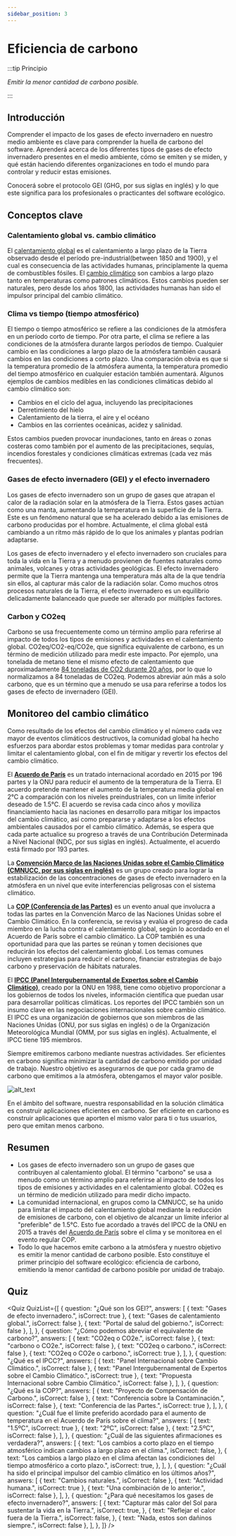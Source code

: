```yaml
---
sidebar_position: 3
---
```



# Eficiencia de carbono

:::tip Principio

_Emitir la menor cantidad de carbono posible._

:::

## Introducción

Comprender el impacto de los gases de efecto invernadero en nuestro medio ambiente es clave para comprender la huella de carbono del software. Aprenderá acerca de los diferentes tipos de gases de efecto invernadero presentes en el medio ambiente, cómo se emiten y se miden, y qué están haciendo diferentes organizaciones en todo el mundo para controlar y reducir estas emisiones.

Conocerá sobre el protocolo GEI (GHG, por sus siglas en inglés) y lo que este significa para los profesionales o practicantes del software ecológico.

## Conceptos clave

### Calentamiento global vs. cambio climático

El [calentamiento global](https://climate.nasa.gov/global-warming-vs-climate-change/) es el calentamiento a largo plazo de la Tierra observado desde el período pre-industrial(between 1850 and 1900), y el cual es consecuencia de las actividades humanas, principlamente la quema de combustibles fósiles. El [cambio climático](https://climate.nasa.gov/global-warming-vs-climate-change/) son cambios a largo plazo tanto en temperaturas como patrones climáticos. Estos cambios pueden ser naturales, pero desde los años 1800, las actividades humanas han sido el impulsor principal del cambio climático.

### Clima vs tiempo (tiempo atmosférico)

El tiempo o tiempo atmosférico se refiere a las condiciones de la atmósfera en un período corto de tiempo. Por otra parte, el clima se refiere a las condiciones de la atmósfera durante largos períodos de tiempo. Cualquier cambio en las condiciones a largo plazo de la atmósfera también causará cambios en las condiciones a corto plazo. Una comparación obvia es que si la temperatura promedio de la atmósfera aumenta, la temperatura promedio del tiempo atmosférico en cualquier estación también aumentará. Algunos ejemplos de cambios medibles en las condiciones climáticas debido al cambio climático son:

- Cambios en el ciclo del agua, incluyendo las precipitaciones
- Derretimiento del hielo
- Calentamiento de la tierra, el aire y el océano
- Cambios en las corrientes oceánicas, acidez y salinidad.

Estos cambios pueden provocar inundaciones, tanto en áreas o zonas costeras como también por el aumento de las precipitaciones, sequías, incendios forestales y condiciones climáticas extremas (cada vez más frecuentes).

### Gases de efecto invernadero (GEI) y el efecto invernadero

Los gases de efecto invernadero son un grupo de gases que atrapan el calor de la radiación solar en la atmósfera de la Tierra. Estos gases actúan como una manta, aumentando la temperatura en la superficie de la Tierra. Este es un fenómeno natural que se ha acelerado debido a las emisiones de carbono producidas por el hombre. Actualmente, el clima global está cambiando a un ritmo más rápido de lo que los animales y plantas podrían adaptarse.

Los gases de efecto invernadero y el efecto invernadero son cruciales para toda la vida en la Tierra y a menudo provienen de fuentes naturales como animales, volcanes y otras actividades geológicas. El efecto invernadero permite que la Tierra mantenga una temperatura más alta de la que tendría sin ellos, al capturar más calor de la radiación solar. Como muchos otros procesos naturales de la Tierra, el efecto invernadero es un equilibrio delicadamente balanceado que puede ser alterado por múltiples factores.

### Carbon y CO2eq

Carbono se usa frecuentemente como un término amplio para referirse al impacto de todos los tipos de emisiones y actividades en el calentamiento global. CO2eq/CO2-eq/CO2e, que significa equivalente de carbono, es un término de medición utilizado para medir este impacto. Por ejemplo, una tonelada de metano tiene el mismo efecto de calentamiento que aproximadamente [84 toneladas de CO2 durante 20 años](https://energy.ec.europa.eu/topics/oil-gas-and-coal/methane-emissions_en), por lo que lo normalizamos a 84 toneladas de CO2eq. Podemos abreviar aún más a solo carbono, que es un término que a menudo se usa para referirse a todos los gases de efecto de invernadero (GEI).

## Monitoreo del cambio climático

Como resultado de los efectos del cambio climático y el número cada vez mayor de eventos climáticos destructivos, la comunidad global ha hecho esfuerzos para abordar estos problemas y tomar medidas para controlar y limitar el calentamiento global, con el fin de mitigar y revertir los efectos del cambio climático.

El [**Acuerdo de París**](https://unfccc.int/process-and-meetings/the-paris-agreement/the-paris-agreement) es un tratado internacional acordado en 2015 por 196 partes y la ONU para reducir el aumento de la temperatura de la Tierra. El acuerdo pretende mantener el aumento de la temperatura media global en 2°C a comparación con los niveles preindustriales, con un límite inferior deseado de 1.5°C. El acuerdo se revisa cada cinco años y moviliza financiamiento hacia las naciones en desarrollo para mitigar los impactos del cambio climático, así como prepararse y adaptarse a los efectos ambientales causados por el cambio climático. Además, se espera que cada parte actualice su progreso a través de una Contribución Determinada a Nivel Nacional (NDC, por sus siglas en inglés). Actualmente, el acuerdo está firmado por 193 partes.

La [**Convención Marco de las Naciones Unidas sobre el Cambio Climático (CMNUCC, por sus siglas en inglés)**](https://unfccc.int/process-and-meetings/the-convention/what-is-the-united-nations-framework-convention-on-climate-change) es un grupo creado para lograr la estabilización de las concentraciones de gases de efecto invernadero en la atmósfera en un nivel que evite interferencias peligrosas con el sistema climático.

La [**COP (Conferencia de las Partes)**](https://unfccc.int/process/bodies/supreme-bodies/conference-of-the-parties-cop) es un evento anual que involucra a todas las partes en la Convención Marco de las Naciones Unidas sobre el Cambio Climático. En la conferencia, se revisa y evalúa el progreso de cada miembro en la lucha contra el calentamiento global, según lo acordado en el Acuerdo de París sobre el cambio climático. La COP también es una oportunidad para que las partes se reúnan y tomen decisiones que reducirán los efectos del calentamiento global. Los temas comunes incluyen estrategias para reducir el carbono, financiar estrategias de bajo carbono y preservación de hábitats naturales.

El [**IPCC (Panel Intergubernamental de Expertos sobre el Cambio Climático)**](https://www.ipcc.ch/about/), creado por la ONU en 1988, tiene como objetivo proporcionar a los gobiernos de todos los niveles, información científica que puedan usar para desarrollar políticas climáticas. Los reportes del IPCC también son un insumo clave en las negociaciones internacionales sobre cambio climático. El IPCC es una organización de gobiernos que son miembros de las Naciones Unidas (ONU, por sus siglas en inglés) o de la Organización Meteorológica Mundial (OMM, por sus siglas en inglés). Actualmente, el IPCC tiene 195 miembros.

Siempre emitiremos carbono mediante nuestras actividades. Ser eficientes en carbono significa minimizar la cantidad de carbono emitido por unidad de trabajo. Nuestro objetivo es asegurarnos de que por cada gramo de carbono que emitimos a la atmósfera, obtengamos el mayor valor posible.

![alt_text](./images/02_monitoring_climate_change.png "image_tooltip")

En el ámbito del software, nuestra responsabilidad en la solución climática es construir aplicaciones eficientes en carbono. Ser eficiente en carbono es construir aplicaciones que aporten el mismo valor para ti o tus usuarios, pero que emitan menos carbono.

## Resumen

- Los gases de efecto invernadero son un grupo de gases que contribuyen al calentamiento global. El término "carbono" se usa a menudo como un término amplio para referirse al impacto de todos los tipos de emisiones y actividades en el calentamiento global. CO2eq es un término de medición utilizado para medir dicho impacto.
- La comunidad internacional, en grupos como la CMNUCC, se ha unido para limitar el impacto del calentamiento global mediante la reducción de emisiones de carbono, con el objetivo de alcanzar un límite inferior al "preferible" de 1.5°C. Esto fue acordado a través del IPCC de la ONU en 2015 a través del [Acuerdo de París](https://unfccc.int/process-and-meetings/the-paris-agreement/the-paris-agreement) sobre el clima y se monitorea en el evento regular COP.
- Todo lo que hacemos emite carbono a la atmósfera y nuestro objetivo es emitir la menor cantidad de carbono posible. Esto constituye el primer principio del software ecológico: eficiencia de carbono, emitiendo la menor cantidad de carbono posible por unidad de trabajo.

## Quiz

<Quiz
  QuizList={[
    {
      question: "¿Qué son los GEI?",
      answers: [
        { text: "Gases de efecto invernadero.", isCorrect: true },
        { text: "Gases de calentamiento global.", isCorrect: false },
        { text: "Portal de salud del gobierno.", isCorrect: false },
      ],
    },
    {
      question: "¿Cómo podemos abreviar el equivalente de carbono?",
      answers: [
        { text: "CO2eq o CO2e.", isCorrect: false },
        { text: "carbono o CO2e.", isCorrect: false },
        { text: "CO2eq o carbono.", isCorrect: false },
        { text: "CO2eq o CO2e o carbono.", isCorrect: true },
      ],
    },
    {
      question: "¿Qué es el IPCC?",
      answers: [
        { text: "Panel Internacional sobre Cambio Climático.", isCorrect: false },
        { text: "Panel Intergubernamental de Expertos sobre el Cambio Climático.", isCorrect: true },
        { text: "Propuesta Internacional sobre Cambio Climático.", isCorrect: false },
      ],
    },
    {
      question: "¿Qué es la COP?",
      answers: [
        { text: "Proyecto de Compensación de Carbono.", isCorrect: false },
        { text: "Conferencia sobre la Contaminación.", isCorrect: false },
        { text: "Conferencia de las Partes.", isCorrect: true },
      ],
    },
    {
      question: "¿Cuál fue el límite preferido acordado para el aumento de temperatura en el Acuerdo de París sobre el clima?",
      answers: [
        { text: "1.5ºC", isCorrect: true },
        { text: "2ºC", isCorrect: false },
        { text: "2.5ºC", isCorrect: false },
      ],
    },
    {
      question: "¿Cuál de las siguientes afirmaciones es verdadera?",
      answers: [
        {
          text: "Los cambios a corto plazo en el tiempo atmosférico indican cambios a largo plazo en el clima.",
          isCorrect: false,
        },
        {
          text: "Los cambios a largo plazo en el clima afectan las condiciones del tiempo atmosférico a corto plazo.",
          isCorrect: true,
        },
      ],
    },
    {
      question: "¿Cuál ha sido el principal impulsor del cambio climático en los últimos años?",
      answers: [
        { text: "Cambios naturales.", isCorrect: false },
        { text: "Actividad humana.", isCorrect: true },
        { text: "Una combinación de lo anterior.", isCorrect: false },
      ],
    },
    {
      question: "¿Para qué necesitamos los gases de efecto invernadero?",
      answers: [
        {
          text: "Capturar más calor del Sol para sustentar la vida en la Tierra.",
          isCorrect: true,
        },
        {
          text: "Reflejar el calor fuera de la Tierra.",
          isCorrect: false,
        },
        { text: "Nada, estos son dañinos siempre.", isCorrect: false },
      ],
    },
  ]}
/>
